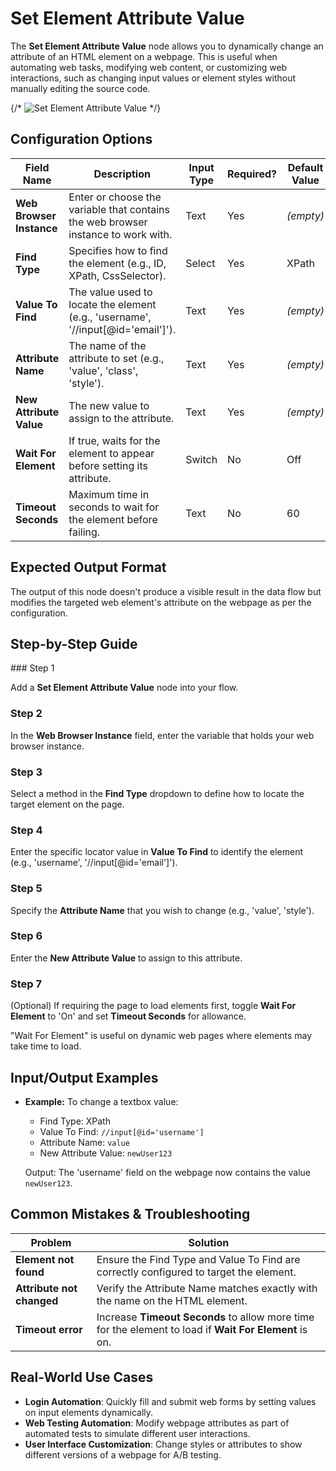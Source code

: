 
# Set Element Attribute Value

The **Set Element Attribute Value** node allows you to dynamically change an attribute of an HTML element on a webpage. This is useful when automating web tasks, modifying web content, or customizing web interactions, such as changing input values or element styles without manually editing the source code.

{/* ![Set Element Attribute Value](./set-element-attribute-value.png) */}

## Configuration Options

| Field Name               | Description                                                                       | Input Type | Required? | Default Value |
| ------------------------ | --------------------------------------------------------------------------------- | ---------- | --------- | ------------- |
| **Web Browser Instance** | Enter or choose the variable that contains the web browser instance to work with. | Text       | Yes       | _(empty)_     |
| **Find Type**            | Specifies how to find the element (e.g., ID, XPath, CssSelector).                 | Select     | Yes       | XPath         |
| **Value To Find**        | The value used to locate the element (e.g., 'username', '//input[@id='email']').  | Text       | Yes       | _(empty)_     |
| **Attribute Name**       | The name of the attribute to set (e.g., 'value', 'class', 'style').               | Text       | Yes       | _(empty)_     |
| **New Attribute Value**  | The new value to assign to the attribute.                                         | Text       | Yes       | _(empty)_     |
| **Wait For Element**     | If true, waits for the element to appear before setting its attribute.            | Switch     | No        | Off           |
| **Timeout Seconds**      | Maximum time in seconds to wait for the element before failing.                   | Text       | No        | 60            |

## Expected Output Format

The output of this node doesn't produce a visible result in the data flow but modifies the targeted web element's attribute on the webpage as per the configuration.

## Step-by-Step Guide

<Steps>
### Step 1

Add a **Set Element Attribute Value** node into your flow.

### Step 2

In the **Web Browser Instance** field, enter the variable that holds your web browser instance.

### Step 3

Select a method in the **Find Type** dropdown to define how to locate the target element on the page.

### Step 4

Enter the specific locator value in **Value To Find** to identify the element (e.g., 'username', '//input[@id='email']').

### Step 5

Specify the **Attribute Name** that you wish to change (e.g., 'value', 'style').

### Step 6

Enter the **New Attribute Value** to assign to this attribute.

### Step 7

(Optional) If requiring the page to load elements first, toggle **Wait For Element** to 'On' and set **Timeout Seconds** for allowance.

</Steps>

<Callout type="info" title="Note">
  "Wait For Element" is useful on dynamic web pages where elements may take time
  to load.
</Callout>

## Input/Output Examples

- **Example:** To change a textbox value:

  - Find Type: XPath
  - Value To Find: `//input[@id='username']`
  - Attribute Name: `value`
  - New Attribute Value: `newUser123`

  Output: The 'username' field on the webpage now contains the value `newUser123`.

## Common Mistakes & Troubleshooting

| Problem                   | Solution                                                                                               |
| ------------------------- | ------------------------------------------------------------------------------------------------------ |
| **Element not found**     | Ensure the Find Type and Value To Find are correctly configured to target the element.                 |
| **Attribute not changed** | Verify the Attribute Name matches exactly with the name on the HTML element.                           |
| **Timeout error**         | Increase **Timeout Seconds** to allow more time for the element to load if **Wait For Element** is on. |

## Real-World Use Cases

- **Login Automation**: Quickly fill and submit web forms by setting values on input elements dynamically.
- **Web Testing Automation**: Modify webpage attributes as part of automated tests to simulate different user interactions.
- **User Interface Customization**: Change styles or attributes to show different versions of a webpage for A/B testing.
